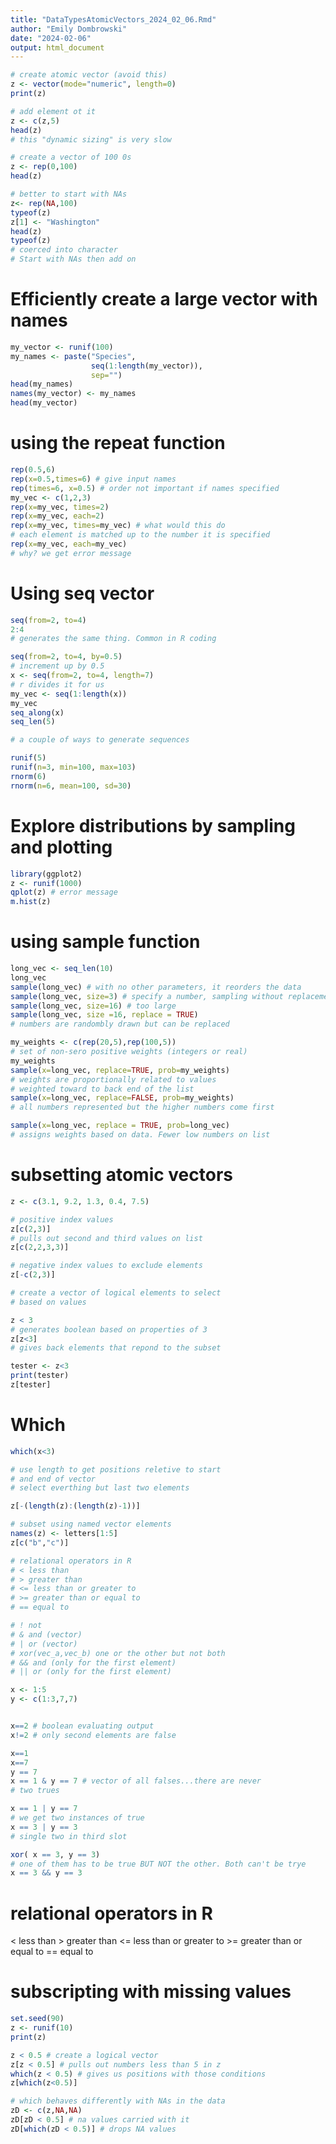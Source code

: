 ```yaml
---
title: "DataTypesAtomicVectors_2024_02_06.Rmd"
author: "Emily Dombrowski"
date: "2024-02-06"
output: html_document
---
```


```r
# create atomic vector (avoid this)
z <- vector(mode="numeric", length=0)
print(z)

# add element ot it
z <- c(z,5)
head(z)
# this "dynamic sizing" is very slow

# create a vector of 100 0s
z <- rep(0,100)
head(z)

# better to start with NAs
z<- rep(NA,100)
typeof(z)
z[1] <- "Washington"
head(z)
typeof(z)
# coerced into character
# Start with NAs then add on
```
# Efficiently create a large vector with names
```r
my_vector <- runif(100)
my_names <- paste("Species",
                  seq(1:length(my_vector)),
                  sep="")
head(my_names)
names(my_vector) <- my_names
head(my_vector)
```
# using the repeat function
```r
rep(0.5,6)
rep(x=0.5,times=6) # give input names
rep(times=6, x=0.5) # order not important if names specified
my_vec <- c(1,2,3)
rep(x=my_vec, times=2)
rep(x=my_vec, each=2)
rep(x=my_vec, times=my_vec) # what would this do
# each element is matched up to the number it is specified
rep(x=my_vec, each=my_vec)
# why? we get error message
```

# Using seq vector
```r
seq(from=2, to=4)
2:4
# generates the same thing. Common in R coding

seq(from=2, to=4, by=0.5)
# increment up by 0.5
x <- seq(from=2, to=4, length=7)
# r divides it for us
my_vec <- seq(1:length(x))
my_vec
seq_along(x)
seq_len(5)

# a couple of ways to generate sequences
```

```r
runif(5)
runif(n=3, min=100, max=103)
rnorm(6)
rnorm(n=6, mean=100, sd=30)
```

# Explore distributions by sampling and plotting
```r
library(ggplot2)
z <- runif(1000)
qplot(z) # error message
m.hist(z)
```
# using sample function
```r
long_vec <- seq_len(10)
long_vec
sample(long_vec) # with no other parameters, it reorders the data
sample(long_vec, size=3) # specify a number, sampling without replacement
sample(long_vec, size=16) # too large
sample(long_vec, size =16, replace = TRUE)
# numbers are randombly drawn but can be replaced

my_weights <- c(rep(20,5),rep(100,5))
# set of non-sero positive weights (integers or real)
my_weights
sample(x=long_vec, replace=TRUE, prob=my_weights)
# weights are proportionally related to values
# weighted toward to back end of the list
sample(x=long_vec, replace=FALSE, prob=my_weights)
# all numbers represented but the higher numbers come first

sample(x=long_vec, replace = TRUE, prob=long_vec)
# assigns weights based on data. Fewer low numbers on list
```

# subsetting atomic vectors
```r
z <- c(3.1, 9.2, 1.3, 0.4, 7.5)

# positive index values
z[c(2,3)]
# pulls out second and third values on list
z[c(2,2,3,3)]

# negative index values to exclude elements
z[-c(2,3)]

# create a vector of logical elements to select
# based on values

z < 3
# generates boolean based on properties of 3
z[z<3]
# gives back elements that repond to the subset

tester <- z<3
print(tester)
z[tester]
```
# Which
```r
which(x<3)

# use length to get positions reletive to start
# and end of vector
# select everthing but last two elements

z[-(length(z):(length(z)-1))]

# subset using named vector elements
names(z) <- letters[1:5]
z[c("b","c")]

# relational operators in R
# < less than
# > greater than
# <= less than or greater to
# >= greater than or equal to
# == equal to

# ! not
# & and (vector)
# | or (vector)
# xor(vec_a,vec_b) one or the other but not both
# && and (only for the first element)
# || or (only for the first element)

x <- 1:5
y <- c(1:3,7,7)


x==2 # boolean evaluating output
x!=2 # only second elements are false

x==1
x==7
y == 7
x == 1 & y == 7 # vector of all falses...there are never
# two trues 

x == 1 | y == 7
# we get two instances of true
x == 3 | y == 3
# single two in third slot

xor( x == 3, y == 3)
# one of them has to be true BUT NOT the other. Both can't be trye
x == 3 && y == 3
```

# relational operators in R
< less than
> greater than
<= less than or greater to
>= greater than or equal to
== equal to

# subscripting with missing values
```r
set.seed(90)
z <- runif(10)
print(z)

z < 0.5 # create a logical vector
z[z < 0.5] # pulls out numbers less than 5 in z
which(z < 0.5) # gives us positions with those conditions
z[which(z<0.5)]

# which behaves differently with NAs in the data
zD <- c(z,NA,NA)
zD[zD < 0.5] # na values carried with it
zD[which(zD < 0.5)] # drops NA values
```